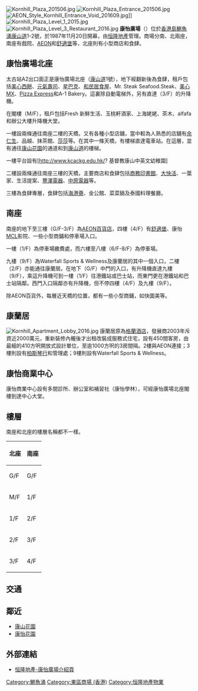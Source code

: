 {{Unreferenced |time=2010-02-02T11:27:47+00:00 }}
[[File:Kornhill_Plaza_201506.jpg|thumb]]
[[File:Kornhill_Plaza_Entrance_201506.jpg|thumb]]
[[File:AEON_Style_Kornhill_Entrance_Void_201609.jpg|thumb]]]]
[[File:Kornhill_Plaza_Level_1_2015.jpg|thumb]]
[[File:Kornhill_Plaza_Level_3_Restaurant_2016.jpg|thumb]]
'''康怡廣場'''（{{lang-en|Kornhill Plaza}}）位於[[香港島|香港島]][[鰂魚涌|鰂魚涌]][[康山道|康山道]]1-2號，於1987年11月20日開幕，由[[恒隆地產|恒隆地產]]管理。商場分南、北兩座，南座有戲院、[[永旺百貨|AEON]]和[[舒適堡|舒適堡]]等，北座則有小型商店和食肆。

== 康怡廣場北座 ==
太古站A2出口面正是康怡廣場北座（[[康山道|康山道]]1號），地下經翻新後為食肆，租戶包括[[美心西餅|美心西餅]]、[[元氣壽司|元氣壽司]]、[[星巴克|星巴克]]、[[和民居食屋|和民居食屋]]、Mr. Steak Seafood.Steak、[[美心MX|美心MX]]、[[Pizza_Express|Pizza Express]]和A-1 Bakery。這裏除自動電梯外，另有直達（3/F）的升降機。

在閣樓（M/F），租戶包括Fresh 新鮮生活、玉桃軒酒家、上海姥姥、茶木、alfafa和辦公大樓升降機大堂。

一樓設兩條通往南座二樓的天橋，又有各種小型店舖，當中較為人熟悉的店舖有[[余仁生|余仁生]]、品越、抹茶館、[[莎莎|莎莎]]等。在其中一條天橋，有樓梯直達電車站。在這層，並有通往[[康山花園|康山花園]]的通道和到[[康山道|康山道]]的樓梯。

一樓平台設有[http://www.kcackg.edu.hk/? 基督教康山中英文幼稚園] {{Wayback|url=http://www.kcackg.edu.hk/ |date=20220419025243 }}

二樓設兩條通往南座三樓的天橋，主要商店和食肆包括[[商務印書館|商務印書館]]、[[大快活|大快活]]、一葉家、生活提案、[[豐澤電器|豐澤電器]]、[[中原電器|中原電器]]等。

三樓為食肆專層，食肆包括[[海港薈|海港薈]]、金公館、菜菜鍋及泰國料理餐廳。

== 南座 ==
南座的地下至三樓（G/F-3/F）為[[永旺百貨|AEON百貨店]]，四樓（4/F）有[[舒適堡|舒適堡]]、康怡[[洲立影藝|MCL]]影院、一些小型商鋪和停車場入口。

一樓（1/F）為停車場繳費處，而六樓至八樓（6/F-8/F）為停車場。

九樓（9/F）為Waterfall Sports & Wellness及康蘭居的其中一個入口，二樓（2/F）亦能通往康蘭居。在地下（G/F）中門的入口，有升降機直達九樓（9/F），乘這升降機可到一樓（1/F）往港鐵站或巴士站，而東門更在港鐵站和巴士站隔鄰。西門入口隔鄰亦有升降機，但不停四樓（4/F）及九樓（9/F）。

除AEON百貨外，每層近天橋的位置，都有一些小型商鋪，如快圖美等。

== 康蘭居 ==
[[File:Kornhill_Apartment_Lobby_2016.jpg|thumb]]
康蘭居原為[[格蘭酒店|格蘭酒店]]，發展商2003年斥資近2000萬元，重新裝修內櫳後才出租改裝成服務式住宅，設有450間客房，由最細的410方呎開放式設計單位，至逾1000方呎的3房間隔。2樓與AEON連接；3樓則設有[[柏斯琴行|柏斯琴行]]和管理處；9樓則設有Waterfall Sports & Wellness。

== 康怡商業中心 ==
康怡商業中心設有多間診所、辦公室和補習社（康怡學林），可經康怡廣場北座閣樓到達中心大堂。

== 樓層 ==
南座和北座的樓層名稱都不一樣。

{| class="wikitable" style="text-align: center"
! 北座 !! 南座
|-
| G/F || G/F
|-
| M/F || 1/F
|-
| 1/F || 2/F
|-
| 2/F || 3/F
|- 
| 3/F || 4/F
|}

== 交通 ==
{{參見|康山#交通}}

==鄰近==
*[[康山花園|康山花園]]
*[[康怡花園|康怡花園]]

==外部連結==
{{commonscat|Kornhill Plaza}}
* [http://www.hanglung.com/zh-hk/hong-kong-properties/commerical-and-retail/kornhill-plaza.aspx 恒隆地產-康怡廣場介紹頁] {{Wayback|url=http://www.hanglung.com/zh-hk/hong-kong-properties/commerical-and-retail/kornhill-plaza.aspx |date=20160201093801 }}{{zh-hant}}

{{恆隆地產}}

[[Category:鰂魚涌|Category:鰂魚涌]]
[[Category:東區商場_(香港)|Category:東區商場 (香港)]]
[[Category:恒隆地產物業|Category:恒隆地產物業]]